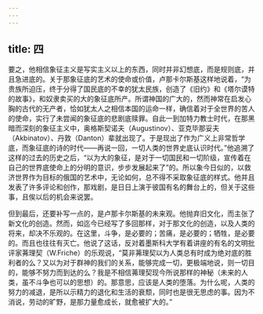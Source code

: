```yaml
---
---
---
```

title: 四
---



要之，他相信象征主义是写实主义以上的东西，同时并非幻想底，而是规则底，并且急进底的。关于那象征底的艺术的使命或价值，卢那卡尔斯基这样地说着，“为贵族所迫压，终于分得了国民底的不幸的犹太民族，创造了《旧约》和《塔尔谟特的故事》，和奴隶卖买的大的象征底所产。所谓神国的广大的，然而神常在启发心胸的古代的无产者，恰如犹太人之相信本国的运命一样，确信着对于全世界的苦人的使命，实行了未尝闻的象征底的悲剧底赎罪。自此一到加特力教士时代，在那黑暗而深刻的象征主义中，奥格斯契诺夫（Augustinov）、亚克毕那妥夫（Akbinatov）、丹敦（Danton）辈就出现了。于是现出了作为广义上非常哲学底，而象征底的诗的时代——再说一回，一切人类的世界史底认识时代。”他追溯了这样的过去的历史之后，“以为大的象征，是对于一切国民和一切阶级，宣传着在自己的世界底使命上的分明的意识，步步发展起来了”的。所以象今日似的，以救济世界作为目标的俄国的艺术中，无论如何，总不得不采取象征底的样式。他并且发表了许多评论和创作，那戏剧，是日日上演于彼国有名的舞台上的，但关于这些事，且俟以后的机会来说罢。

但到最后，还要补写一点的，是卢那卡尔斯基的未来观。他抛弃旧文化，而主张了新文化的创造。然而，如迄今已经写了多回那样，对于那文化的创造，以及人类的将来，却决不乐观的。在这里，斗争，是必要的；苦痛，是必要的；牺牲，是必要的。而且也往往有灭亡。他说了这话，反对着墨斯科大学有着讲座的有名的文明批评家茀理契（W.Friche）的乐观说，“莫非茀理契以为人类总有时成为绝对底的胜利者的么？又以为对于群神的我们的关系，能够完成一切，更极端地说，则一切目的，能够不努力而到达的么？我是不相信茀理契现今所说那样的神秘（未来的人类，虽不斗争也可以的思想）的。那意思，应该是人类的堕落。为什么呢，人类的努力的减退，是所以示精力的退化和生活的衰颓，同时也是很无思虑的事。因为不消说，劳动的旷野，是那力量愈成长，就愈被扩大的。”